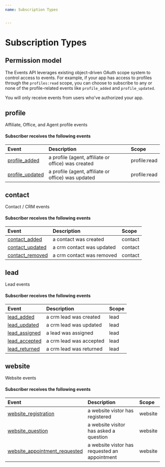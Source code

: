 ```yaml
---
name: Subscription Types


---
```

# Subscription Types

## Permission model

The Events API leverages existing object-driven OAuth scope system to
control access to events. For example, if your app has access to profiles
through the `profiles:read` scope, you can choose to subscribe to any or
none of the profile-related events like `profile_added` and
`profile_updated`.

You will only receive events from users who've authorized your app.


## profile

Affiliate, Office, and Agent profile events


#### Subscriber receives the following events

| Event | Description | Scope |
| :---- | :---------- | :---- |
| [profile_added](/messages#profile_added) | a profile (agent, affiliate or office) was created | profile:read |
| [profile_updated](/messages#profile_updated) | a profile (agent, affiliate or office) was updated | profile:read |
## contact

Contact / CRM events


#### Subscriber receives the following events

| Event | Description | Scope |
| :---- | :---------- | :---- |
| [contact_added](/messages#contact_added) | a contact was created | contact |
| [contact_updated](/messages#contact_updated) | a crm contact was updated | contact |
| [contact_removed](/messages#contact_removed) | a crm contact was removed | contact |
## lead

Lead events


#### Subscriber receives the following events

| Event | Description | Scope |
| :---- | :---------- | :---- |
| [lead_added](/messages#lead_added) | a crm lead was created | lead |
| [lead_updated](/messages#lead_updated) | a crm lead was updated | lead |
| [lead_assigned](/messages#lead_assigned) | a lead was assigned | lead |
| [lead_accepted](/messages#lead_accepted) | a crm lead was accepted | lead |
| [lead_returned](/messages#lead_returned) | a crm lead was returned | lead |
## website

Website events


#### Subscriber receives the following events

| Event | Description | Scope |
| :---- | :---------- | :---- |
| [website_registration](/messages#website_registration) | a website vistor has registered | website |
| [website_question](/messages#website_question) | a website visitor has asked a question | website |
| [website_appointment_requested](/messages#website_appointment_requested) | a website vistor has requested an appointment | website |
